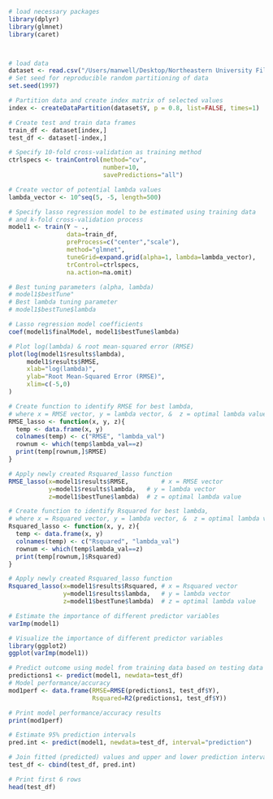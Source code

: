 ```r
# load necessary packages
library(dplyr)
library(glmnet)
library(caret)



# load data
dataset <- read.csv("/Users/manwell/Desktop/Northeastern University Files/Spring 2023/Stat Methods in Engineering - IE7280/Semester Project/Supervised_Learning_R/scaled_normalized_df.csv")
# Set seed for reproducible random partitioning of data
set.seed(1997)
```
```r
# Partition data and create index matrix of selected values
index <- createDataPartition(dataset$Y, p = 0.8, list=FALSE, times=1)

# Create test and train data frames
train_df <- dataset[index,]
test_df <- dataset[-index,]

# Specify 10-fold cross-validation as training method
ctrlspecs <- trainControl(method="cv",
                          number=10,
                          savePredictions="all")

```
```r
# Create vector of potential lambda values
lambda_vector <- 10^seq(5, -5, length=500)

# Specify lasso regression model to be estimated using training data
# and k-fold cross-validation process
model1 <- train(Y ~ .,
                data=train_df,
                preProcess=c("center","scale"),
                method="glmnet",
                tuneGrid=expand.grid(alpha=1, lambda=lambda_vector),
                trControl=ctrlspecs,
                na.action=na.omit)

# Best tuning parameters (alpha, lambda)
# model1$bestTune"
# Best lambda tuning parameter
# model1$bestTune$lambda

# Lasso regression model coefficients
coef(model1$finalModel, model1$bestTune$lambda)
```
```r
# Plot log(lambda) & root mean-squared error (RMSE)
plot(log(model1$results$lambda),
     model1$results$RMSE,
     xlab="log(lambda)",
     ylab="Root Mean-Squared Error (RMSE)",
     xlim=c(-5,0)
)
```
```r
# Create function to identify RMSE for best lambda,
# where x = RMSE vector, y = lambda vector, &  z = optimal lambda value
RMSE_lasso <- function(x, y, z){
  temp <- data.frame(x, y)
  colnames(temp) <- c("RMSE", "lambda_val")
  rownum <- which(temp$lambda_val==z)
  print(temp[rownum,]$RMSE)
}

# Apply newly created Rsquared_lasso function
RMSE_lasso(x=model1$results$RMSE,         # x = RMSE vector
           y=model1$results$lambda,   # y = lambda vector
           z=model1$bestTune$lambda)  # z = optimal lambda value
```
```r
# Create function to identify Rsquared for best lambda,
# where x = Rsquared vector, y = lambda vector, &  z = optimal lambda value
Rsquared_lasso <- function(x, y, z){
  temp <- data.frame(x, y)
  colnames(temp) <- c("Rsquared", "lambda_val")
  rownum <- which(temp$lambda_val==z)
  print(temp[rownum,]$Rsquared)
}

# Apply newly created Rsquared_lasso function
Rsquared_lasso(x=model1$results$Rsquared, # x = Rsquared vector
               y=model1$results$lambda,   # y = lambda vector
               z=model1$bestTune$lambda)  # z = optimal lambda value
```
```r
# Estimate the importance of different predictor variables
varImp(model1)
```
```r
# Visualize the importance of different predictor variables
library(ggplot2)
ggplot(varImp(model1))
```
```r
# Predict outcome using model from training data based on testing data
predictions1 <- predict(model1, newdata=test_df)
# Model performance/accuracy
mod1perf <- data.frame(RMSE=RMSE(predictions1, test_df$Y),
                       Rsquared=R2(predictions1, test_df$Y))

# Print model performance/accuracy results
print(mod1perf)
```
```r
# Estimate 95% prediction intervals
pred.int <- predict(model1, newdata=test_df, interval="prediction")

# Join fitted (predicted) values and upper and lower prediction interval values to data frame
test_df <- cbind(test_df, pred.int)

# Print first 6 rows
head(test_df)
```
